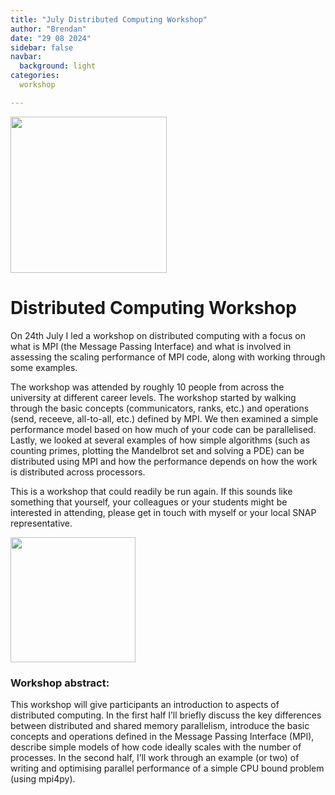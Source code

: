 ```yaml
---
title: "July Distributed Computing Workshop"
author: "Brendan"
date: "29 08 2024"
sidebar: false
navbar:
  background: light
categories:
  workshop

---
```


![](all-to-all_example.png){height=250 fig-align="center"}

<h1>Distributed Computing Workshop</h1>

On 24th July I led a workshop on distributed computing with a focus on what is MPI (the Message Passing Interface) and what is involved in assessing the scaling performance of MPI code, along with working through some examples.

The workshop was attended by roughly 10 people from across the university at different career levels. 
The workshop started by walking through the basic concepts (communicators, ranks, etc.) and operations (send, receeve, all-to-all, etc.) defined by MPI.
We then examined a simple performance model based on how much of your code can be parallelised. 
Lastly, we looked at several examples of how simple algorithms (such as counting primes, plotting the Mandelbrot set and solving a PDE) can be distributed using MPI and how the performance depends on how the work is distributed across processors.

This is a workshop that could readily be run again. If this sounds like something that yourself, your colleagues or your students might be interested in attending, please get in touch with myself or your local SNAP representative.


![](scaling_figures.png){height=200 fig-align="center"}



<h3>Workshop abstract:</h3>

This workshop will give participants an introduction to aspects of distributed computing. In the first half I'll briefly discuss the key differences between distributed and shared memory parallelism, introduce the basic concepts and operations defined in the Message Passing Interface (MPI), describe simple models of how code ideally scales with the number of processes. In the second half, I'll work through an example (or two) of writing and optimising parallel performance of a simple CPU bound problem (using mpi4py).

